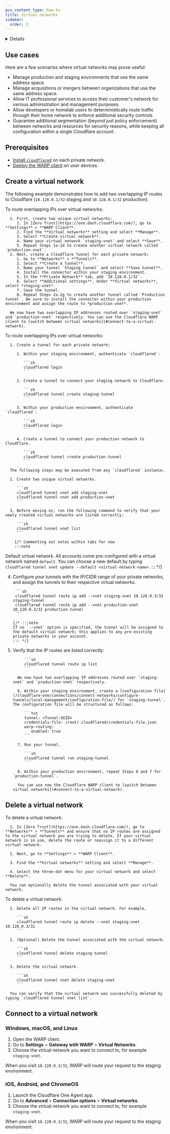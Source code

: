 ```yaml
---
pcx_content_type: how-to
title: Virtual networks
sidebar:
  order: 2
---
```



<Details header="Feature availability">

| [WARP modes](/cloudflare-one/connections/connect-devices/warp/configure-warp/warp-modes/) | [Zero Trust plans](https://www.cloudflare.com/teams-pricing/) |
| ----------------------------------------------------------------------------------------- | ------------------------------------------------------------- |
| <ul><li> Gateway with WARP</li><li> Secure Web Gateway without DNS filtering </li></ul>   | All plans                                                     |

| System   | Availability |
| -------- | ------------ |
| Windows  | ✅           |
| macOS    | ✅           |
| Linux    | ✅           |
| iOS      | ✅           |
| Android  | ✅           |
| ChromeOS | ✅           |

</Details>

<Render file="tunnel/virtual-networks-intro" product="cloudflare-one" />

## Use cases

Here are a few scenarios where virtual networks may prove useful:

- Manage production and staging environments that use the same address space.
- Manage acquisitions or mergers between organizations that use the same address space.
- Allow IT professional services to access their customer's network for various administration and management purposes.
- Allow developers or homelab users to deterministically route traffic through their home network to enforce additional security controls.
- Guarantee additional segmentation (beyond just policy enforcement) between networks and resources for security reasons, while keeping all configuration within a single Cloudflare account.

## Prerequisites

- [Install `cloudflared`](/cloudflare-one/connections/connect-networks/get-started/create-local-tunnel/#1-download-and-install-cloudflared) on each private network.
- [Deploy the WARP client](/cloudflare-one/connections/connect-devices/warp/deployment/) on user devices.

## Create a virtual network

The following example demonstrates how to add two overlapping IP routes to Cloudflare (`10.128.0.1/32` staging and `10.128.0.1/32` production).

<Tabs>
   <TabItem label="Dashboard">
      To route overlapping IPs over virtual networks:

      1. First, create two unique virtual networks:
         1. In [Zero Trust](https://one.dash.cloudflare.com/), go to **Settings** > **WARP Client**.
         2. Find the **Virtual networks** setting and select **Manage**.
         3. Select **Create virtual network**.
         4. Name your virtual network `staging-vnet` and select **Save**.
         5. Repeat Steps 1a-1d to create another virtual network called `production-vnet`.
      2. Next, create a Cloudflare Tunnel for each private network:
         1. Go to **Networks** > **Tunnels**.
         2. Select **Create a tunnel**.
         3. Name your tunnel `Staging tunnel` and select **Save tunnel**.
         4. Install the connector within your staging environment.
         5. In the **Private Network** tab, add `10.128.0.1/32`.
         6. Select **Additional settings**. Under **Virtual networks**, select *staging-vnet*.
         7. Save the tunnel.
         8. Repeat Steps 2a-2g to create another tunnel called `Production tunnel`. Be sure to install the connector within your production environment and assign the route to *production-vnet*.

      We now have two overlapping IP addresses routed over `staging-vnet` and `production-vnet` respectively. You can use the Cloudflare WARP client to [switch between virtual networks](#connect-to-a-virtual-network).

   </TabItem>

   <TabItem label="cli">
      To route overlapping IPs over virtual networks:

      1. Create a tunnel for each private network:

         1. Within your staging environment, authenticate `cloudflared`:

            ```sh
            cloudflared login
            ```

         2. Create a tunnel to connect your staging network to Cloudflare.

            ```sh
            cloudflared tunnel create staging-tunnel
            ```

         3. Within your production environment, authenticate `cloudflared`:

            ```sh
            cloudflared login
            ```

         4. Create a tunnel to connect your production network to Cloudflare.

            ```sh
            cloudflared tunnel create production-tunnel
            ```

      The following steps may be executed from any `cloudflared` instance.

      2. Create two unique virtual networks.

         ```sh
         cloudflared tunnel vnet add staging-vnet
         cloudflared tunnel vnet add production-vnet
         ```

      3. Before moving on, run the following command to verify that your newly created virtual networks are listed correctly:

         ```sh
         cloudflared tunnel vnet list
         ```

    	{/* Commenting out notes within tabs for now
    	:::note

Default virtual network.     	All accounts come pre-configured with a virtual network named `default`. You can choose a new default by typing `cloudflared tunnel vnet update --default <virtual-network-name>`.
    	::: */}

4.  Configure your tunnels with the IP/CIDR range of your private networks, and assign the tunnels to their respective virtual networks.

         ```sh
         cloudflared tunnel route ip add --vnet staging-vnet 10.128.0.3/32 staging-tunnel
         cloudflared tunnel route ip add --vnet production-vnet 10.128.0.3/32 production-tunnel
         ```

        {/* :::note
        If no `--vnet` option is specified, the tunnel will be assigned to the default virtual network; this applies to any pre-existing private networks in your account.
        ::: */}

5.  Verify that the IP routes are listed correctly:

             ```sh
             cloudflared tunnel route ip list
             ```

          We now have two overlapping IP addresses routed over `staging-vnet` and `production-vnet` respectively.

          6. Within your staging environment, create a [configuration file](/cloudflare-one/connections/connect-networks/configure-tunnels/local-management/configuration-file/) for `staging-tunnel`. The configuration file will be structured as follows:

             ```txt
             tunnel: <Tunnel-UUID>
             credentials-file: /root/.cloudflared/credentials-file.json
             warp-routing:
                enabled: true
             ```

          7. Run your tunnel.

             ```sh
             cloudflared tunnel run staging-tunnel
             ```

          8. Within your production environment, repeat Steps 6 and 7 for `production-tunnel`.

          You can use now the Cloudflare WARP client to [switch between virtual networks](#connect-to-a-virtual-network).

  </TabItem>
</Tabs>

## Delete a virtual network

<Tabs>
   <TabItem label="Dashboard">
      To delete a virtual network:

      1. In [Zero Trust](https://one.dash.cloudflare.com/), go to **Networks** > **Tunnels** and ensure that no IP routes are assigned to the virtual network you are trying to delete. If your virtual network is in use, delete the route or reassign it to a different virtual network.

      2. Next, go to **Settings** > **WARP Client**.

      3. Find the **Virtual networks** setting and select **Manage**.

      4. Select the three-dot menu for your virtual network and select **Delete**.

      You can optionally delete the tunnel associated with your virtual network.

   </TabItem>

   <TabItem label="cli">
      To delete a virtual network:

      1. Delete all IP routes in the virtual network. For example,

         ```sh
         cloudflared tunnel route ip delete --vnet staging-vnet 10.128.0.3/32
         ```

      2. (Optional) Delete the tunnel associated with the virtual network.

         ```sh
         cloudflared tunnel delete staging-tunnel
         ```

      3. Delete the virtual network.

         ```sh
         cloudflared tunnel vnet delete staging-vnet
         ```

      You can verify that the virtual network was successfully deleted by typing `cloudflared tunnel vnet list`.

   </TabItem>
</Tabs>

## Connect to a virtual network

### Windows, macOS, and Linux

1. Open the WARP client.
2. Go to **Settings** > **Gateway with WARP** > **Virtual Networks**.
3. Choose the virtual network you want to connect to, for example `staging-vnet`.

When you visit `10.128.0.3/32`, WARP will route your request to the staging environment.

### iOS, Android, and ChromeOS

1. Launch the Cloudflare One Agent app.
2. Go to **Advanced** > **Connection options** > **Virtual networks**.
3. Choose the virtual network you want to connect to, for example `staging-vnet`.

When you visit `10.128.0.3/32`, WARP will route your request to the staging environment.
